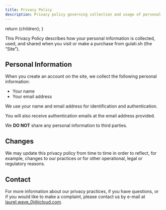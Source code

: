 ```yaml
---
title: Privacy Policy
description: Privacy policy governing collection and usage of personal information.
---
```



  return <MDXPageLayout metadata={metadata}>{children}</MDXPageLayout>;
}

This Privacy Policy describes how your personal information is collected, used, and shared when you visit or make a
purchase from gulati.sh (the “Site”).

## Personal Information

When you create an account on the site, we collect the following personal information:

- Your name
- Your email address

We use your name and email address for identification and authentication.

You will also receive authentication emails at the email address provided.

We **DO NOT** share any personal information to third parties.

## Changes

We may update this privacy policy from time to time in order to reflect, for example, changes to our practices or for
other operational, legal or regulatory reasons.

## Contact

For more information about our privacy practices, if you have questions, or if you would like to make a complaint,
please contact us by e-mail at laurel.wave_0j@icloud.com.
